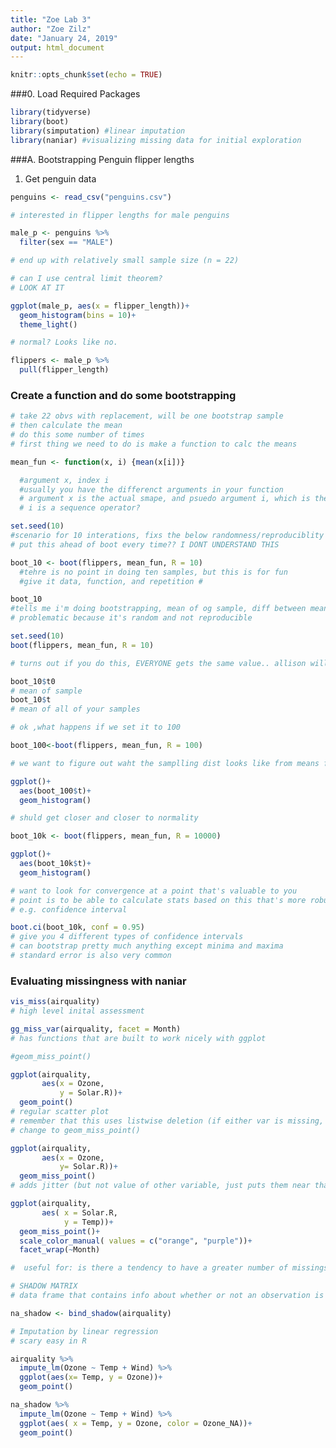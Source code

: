 ```yaml
---
title: "Zoe Lab 3"
author: "Zoe Zilz"
date: "January 24, 2019"
output: html_document
---
```


```r
knitr::opts_chunk$set(echo = TRUE)
```

###0. Load Required Packages
```r
library(tidyverse)
library(boot)
library(simputation) #linear imputation
library(naniar) #visualizing missing data for initial exploration
```

###A. Bootstrapping Penguin flipper lengths

1. Get penguin data
```r
penguins <- read_csv("penguins.csv")

# interested in flipper lengths for male penguins

male_p <- penguins %>% 
  filter(sex == "MALE")

# end up with relatively small sample size (n = 22)

# can I use central limit theorem?
# LOOK AT IT

ggplot(male_p, aes(x = flipper_length))+
  geom_histogram(bins = 10)+
  theme_light()

# normal? Looks like no.

flippers <- male_p %>% 
  pull(flipper_length)

```
### Create a function and do some bootstrapping

```r

# take 22 obvs with replacement, will be one bootstrap sample
# then calculate the mean
# do this some number of times
# first thing we need to do is make a function to calc the means

mean_fun <- function(x, i) {mean(x[i])}

  #argument x, index i
  #usually you have the differenct arguments in your function
  # argument x is the actual smape, and psuedo argument i, which is the bootstrap sample number
  # i is a sequence operator?

set.seed(10)
#scenario for 10 interations, fixs the below randomness/reproduciblity issue
# put this ahead of boot every time?? I DONT UNDERSTAND THIS

boot_10 <- boot(flippers, mean_fun, R = 10)
  #tehre is no point in doing ten samples, but this is for fun
  #give it data, function, and repetition #

boot_10
#tells me i'm doing bootstrapping, mean of og sample, diff between mean of means, and gives me standard error
# problematic because it's random and not reproducible

set.seed(10)
boot(flippers, mean_fun, R = 10)

# turns out if you do this, EVERYONE gets the same value.. allison will figure this out

boot_10$t0
# mean of sample
boot_10$t
# mean of all of your samples

# ok ,what happens if we set it to 100

boot_100<-boot(flippers, mean_fun, R = 100)

# we want to figure out waht the samplling dist looks like from means from out different samples

ggplot()+
  aes(boot_100$t)+
  geom_histogram()

# shuld get closer and closer to normality

boot_10k <- boot(flippers, mean_fun, R = 10000)

ggplot()+
  aes(boot_10k$t)+
  geom_histogram()

# want to look for convergence at a point that's valuable to you
# point is to be able to calculate stats based on this that's more robust
# e.g. confidence interval

boot.ci(boot_10k, conf = 0.95)
# give you 4 different types of confidence intervals
# can bootstrap pretty much anything except minima and maxima
# standard error is also very common
```

### Evaluating missingness with naniar

```r

vis_miss(airquality)
# high level inital assessment

gg_miss_var(airquality, facet = Month)
# has functions that are built to work nicely with ggplot

#geom_miss_point()

ggplot(airquality,
       aes(x = Ozone, 
           y = Solar.R))+
  geom_point()
# regular scatter plot
# remember that this uses listwise deletion (if either var is missing, that point doesnt exist anymore)
# change to geom_miss_point()

ggplot(airquality,
       aes(x = Ozone,
           y= Solar.R))+
  geom_miss_point()
# adds jitter (but not value of other variable, just puts them near that axis), colors them

ggplot(airquality,
       aes( x = Solar.R,
            y = Temp))+
  geom_miss_point()+
  scale_color_manual( values = c("orange", "purple"))+
  facet_wrap(~Month)

#  useful for: is there a tendency to have a greater number of missings separated by another variable?

# SHADOW MATRIX
# data frame that contains info about whether or not an observation is NA

na_shadow <- bind_shadow(airquality)

# Imputation by linear regression
# scary easy in R

airquality %>% 
  impute_lm(Ozone ~ Temp + Wind) %>% 
  ggplot(aes(x= Temp, y = Ozone))+
  geom_point()

na_shadow %>% 
  impute_lm(Ozone ~ Temp + Wind) %>% 
  ggplot(aes( x = Temp, y = Ozone, color = Ozone_NA))+
  geom_point()
```

